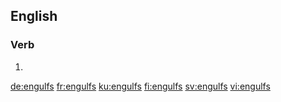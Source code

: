 ==English==

===Verb===
{{head|en|verb form}}

# {{en-third-person singular of|engulf}}

[[de:engulfs]]
[[fr:engulfs]]
[[ku:engulfs]]
[[fi:engulfs]]
[[sv:engulfs]]
[[vi:engulfs]]